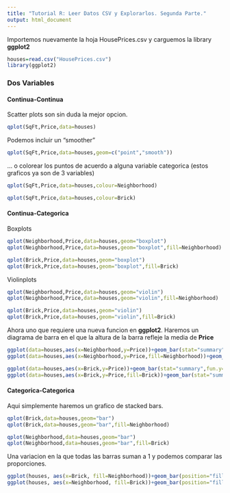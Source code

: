 ```yaml
---
title: "Tutorial R: Leer Datos CSV y Explorarlos. Segunda Parte."
output: html_document
---
```


Importemos nuevamente la hoja HousePrices.csv y carguemos la library **ggplot2** 

```r
houses=read.csv("HousePrices.csv")
library(ggplot2)
```


### Dos Variables
#### Continua-Continua

Scatter plots son sin duda la mejor opcion. 
```r
qplot(SqFt,Price,data=houses)

```

Podemos incluir un "smoother"
```r
qplot(SqFt,Price,data=houses,geom=c("point","smooth"))
```

... o colorear los puntos de acuerdo a alguna variable categorica (estos graficos ya son de 3 variables)

```r
qplot(SqFt,Price,data=houses,colour=Neighborhood)

qplot(SqFt,Price,data=houses,colour=Brick)

```

#### Continua-Categorica

Boxplots

```r
qplot(Neighborhood,Price,data=houses,geom="boxplot")
qplot(Neighborhood,Price,data=houses,geom="boxplot",fill=Neighborhood)

qplot(Brick,Price,data=houses,geom="boxplot")
qplot(Brick,Price,data=houses,geom="boxplot",fill=Brick)
```

Violinplots

```r
qplot(Neighborhood,Price,data=houses,geom="violin")
qplot(Neighborhood,Price,data=houses,geom="violin",fill=Neighborhood)

qplot(Brick,Price,data=houses,geom="violin")
qplot(Brick,Price,data=houses,geom="violin",fill=Brick)
```

Ahora uno que requiere una nueva funcion en **ggplot2**. Haremos un diagrama de barra en el que la altura de la barra refleje la media de **Price**

```r
ggplot(data=houses,aes(x=Neighborhood,y=Price))+geom_bar(stat="summary",fun.y="mean")
ggplot(data=houses,aes(x=Neighborhood,y=Price,fill=Neighborhood))+geom_bar(stat="summary",fun.y="mean")

ggplot(data=houses,aes(x=Brick,y=Price))+geom_bar(stat="summary",fun.y="mean")
ggplot(data=houses,aes(x=Brick,y=Price,fill=Brick))+geom_bar(stat="summary",fun.y="mean")

```

#### Categorica-Categorica

Aqui simplemente haremos un grafico de stacked bars.

```r
qplot(Brick,data=houses,geom="bar")
qplot(Brick,data=houses,geom="bar",fill=Neighborhood)

qplot(Neighborhood,data=houses,geom="bar")
qplot(Neighborhood,data=houses,geom="bar",fill=Brick)
```

Una variacion en la que todas las barras suman a 1 y podemos comparar las proporciones.

```r
ggplot(houses, aes(x=Brick, fill=Neighborhood))+geom_bar(position="fill")
ggplot(houses, aes(x=Neighborhood, fill=Brick))+geom_bar(position="fill")

```

